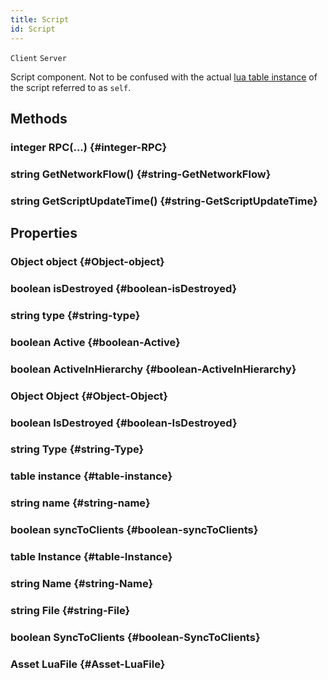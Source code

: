 ```yaml
---
title: Script
id: Script
---
```

`Client`
`Server`

Script component. Not to be confused with the actual [lua table instance](ScriptInstance) of the script referred to as `self`.

## Methods

### integer RPC(...) {#integer-RPC}

### string GetNetworkFlow() {#string-GetNetworkFlow}

### string GetScriptUpdateTime() {#string-GetScriptUpdateTime}

## Properties

### Object object {#Object-object}

### boolean isDestroyed {#boolean-isDestroyed}

### string type {#string-type}

### boolean Active {#boolean-Active}

### boolean ActiveInHierarchy {#boolean-ActiveInHierarchy}

### Object Object {#Object-Object}

### boolean IsDestroyed {#boolean-IsDestroyed}

### string Type {#string-Type}

### table instance {#table-instance}

### string name {#string-name}

### boolean syncToClients {#boolean-syncToClients}

### table Instance {#table-Instance}

### string Name {#string-Name}

### string File {#string-File}

### boolean SyncToClients {#boolean-SyncToClients}

### Asset LuaFile {#Asset-LuaFile}

